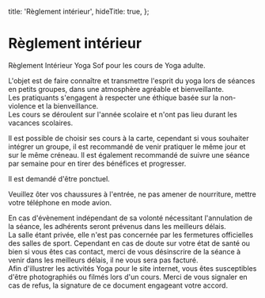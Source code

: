 
  title: 'Règlement intérieur',
  hideTitle: true,
};


# Règlement intérieur

Règlement Intérieur Yoga Sof pour les cours de Yoga adulte.

<Section id="1" title="Objet">
  L'objet est de faire connaître et transmettre l'esprit du yoga lors de séances en petits groupes, dans une atmosphère
  agréable et bienveillante.
</Section>

<Section id="2" title="Éthique">
  Les pratiquants s'engagent à respecter une éthique basée sur la non-violence et la bienveillance.
</Section>

<Section id="3" title="Organisation des cours">
  Les cours se déroulent sur l'année scolaire et n'ont pas lieu durant les vacances scolaires.

  Il est possible de choisir ses cours à la carte, cependant si vous souhaiter intégrer un groupe, il est recommandé de venir pratiquer le même jour et sur le même créneau. Il est également recommandé de suivre une séance par semaine pour en tirer des bénéfices et progresser.

  Il est demandé d'être ponctuel.

  Veuillez ôter vos chaussures à l'entrée, ne pas amener de nourriture, mettre votre téléphone en mode avion.
</Section>

<Section id="4" title="Absence de l'enseignante">
  En cas d'évènement indépendant de sa volonté nécessitant l'annulation de la séance, les adhérents seront prévenus dans les meilleurs délais.
</Section>

<Section id="5" title="Crise sanitaire">
  La salle étant privée, elle n'est pas concernée par les fermetures officielles des salles de sport. Cependant en cas de doute sur votre état de santé ou bien si vous êtes cas contact, merci de vous désinscrire de la séance à venir dans les meilleurs délais, il ne vous sera pas facturé.
</Section>

<Section id="6" title="Droit à l'image">
  Afin d'illustrer les activités Yoga pour le site internet, vous êtes susceptibles d'être photographiés ou filmés lors d'un cours. Merci de vous signaler en cas de refus, la signature de ce document engageant votre accord.
</Section>

